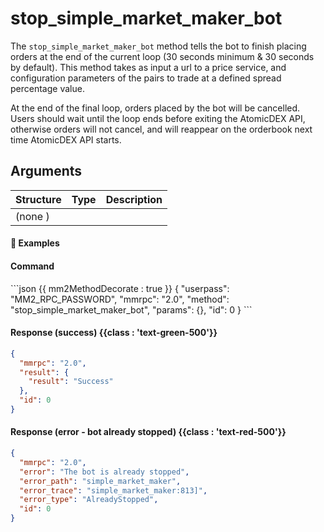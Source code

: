 
# stop_simple_market_maker_bot

The `stop_simple_market_maker_bot` method tells the bot to finish placing orders at the end of the current loop (30 seconds minimum & 30 seconds by default). This method takes as input a url to a price service, and configuration parameters of the pairs to trade at a defined spread percentage value.

At the end of the final loop, orders placed by the bot will be cancelled. Users should wait until the loop ends before exiting the AtomicDEX API, otherwise orders will not cancel, and will reappear on the orderbook next time AtomicDEX API starts.

## Arguments

| Structure | Type | Description |
| --------- | ---- | ----------- |
| (none )   |      |             |

#### 📌 Examples

#### Command

<CodeGroup title="" tag="POST" label="stop_simple_market_maker_bot">
```json {{ mm2MethodDecorate : true }}
{
  "userpass": "MM2_RPC_PASSWORD",
  "mmrpc": "2.0",
  "method": "stop_simple_market_maker_bot",
  "params": {},
  "id": 0
}
```
</CodeGroup>


<CollapsibleSection expandedText='Hide Response' collapsedText='Show Response'>

#### Response (success) {{class : 'text-green-500'}}

```json
{
  "mmrpc": "2.0",
  "result": {
    "result": "Success"
  },
  "id": 0
}
```

#### Response (error - bot already stopped) {{class : 'text-red-500'}}

```json
{
  "mmrpc": "2.0",
  "error": "The bot is already stopped",
  "error_path": "simple_market_maker",
  "error_trace": "simple_market_maker:813]",
  "error_type": "AlreadyStopped",
  "id": 0
}
```

</CollapsibleSection>
